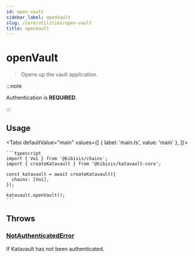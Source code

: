 ```yaml
---
id: open-vault
sidebar_label: openVault
slug: /core/utilities/open-vault
title: openVault
---
```



<!-- components -->

# openVault

> Opens up the vault application.

:::note

Authentication is **REQUIRED**.

:::

<SectionBreak />

## Usage

<Tabs
  defaultValue="main"
  values={[
    { label: 'main.ts', value: 'main' },
  ]}>
  <TabItem value="main">

    ```typescript
    import { Voi } from '@kibisis/chains';
    import { createKatavault } from '@kibisis/katavault-core';

    const katavault = await createKatavault({
      chains: [Voi],
    });

    katavault.openVault();
    ```

  </TabItem>
</Tabs>

<SectionBreak />

## Throws

### [NotAuthenticatedError](04-glossary/03-errors.mdx#notauthenticatederror)

If Katavault has not been authenticated.
